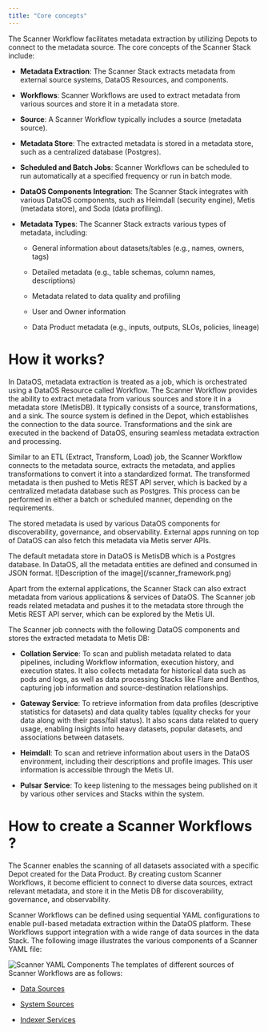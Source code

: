 ```yaml
---
title: "Core concepts"
---
```



The Scanner Workflow facilitates metadata extraction by utilizing Depots to connect to the metadata source.  The core concepts of the Scanner Stack include:

* **Metadata Extraction**: The Scanner Stack extracts metadata from external source systems, DataOS Resources, and components.

* **Workflows**: Scanner Workflows are used to extract metadata from various sources and store it in a metadata store.

* **Source**: A Scanner Workflow typically includes a source (metadata source).

* **Metadata Store**: The extracted metadata is stored in a metadata store, such as a centralized database (Postgres).

* **Scheduled and Batch Jobs**: Scanner Workflows can be scheduled to run automatically at a specified frequency or run in batch mode.

* **DataOS Components Integration**: The Scanner Stack integrates with various DataOS components, such as Heimdall (security engine), Metis (metadata store), and Soda (data profiling).

* **Metadata Types**: The Scanner Stack extracts various types of metadata, including:

  * General information about datasets/tables (e.g., names, owners, tags)

  * Detailed metadata (e.g., table schemas, column names, descriptions)

  * Metadata related to data quality and profiling

  * User and Owner information

  * Data Product metadata (e.g., inputs, outputs, SLOs, policies, lineage)

# How it works?

In DataOS, metadata extraction is treated as a job, which is orchestrated using a DataOS Resource called Workflow. The Scanner Workflow provides the ability to extract metadata from various sources and store it in a metadata store (MetisDB). It typically consists of a source, transformations, and a sink. The source system is defined in the Depot, which establishes the connection to the data source. Transformations and the sink are executed in the backend of DataOS, ensuring seamless metadata extraction and processing.

Similar to an ETL (Extract, Transform, Load) job, the Scanner Workflow connects to the metadata source, extracts the metadata, and applies transformations to convert it into a standardized format. The transformed metadata is then pushed to Metis REST API server, which is backed by a centralized metadata database such as Postgres. This process can be performed in either a batch or scheduled manner, depending on the requirements.

The stored metadata is used by various DataOS components for discoverability, governance, and observability. External apps running on top of DataOS can also fetch this metadata via Metis server APIs.

<Note>
  The default metadata store in DataOS is MetisDB which is a Postgres database.
  In DataOS, all the metadata entities are defined and consumed in JSON format.
</Note>

<Frame caption="DataOS Scanner Stack for metadata extraction">
  ![Description of the image](/scanner_framework.png)
</Frame>

Apart from the external applications, the Scanner Stack can also extract metadata from various applications & services of DataOS. The Scanner job reads related metadata and pushes it to the metadata store through the Metis REST API server, which can be explored by the Metis UI.

The Scanner job connects with the following DataOS components and stores the extracted metadata to Metis DB:

* **Collation Service**: To scan and publish metadata related to data pipelines, including Workflow information, execution history, and execution states. It also collects metadata for historical data such as pods and logs, as well as data processing Stacks like <Tooltip tip="Flare stack is used for building end-to-end data pipelines within DataOS.">Flare</Tooltip> and<Tooltip tip="Benthos is a robust and efficient stream processing stack within DataOS."> Benthos</Tooltip>, capturing job information and source-destination relationships.

* **Gateway Service**: To retrieve information from data profiles (descriptive statistics for datasets) and data quality tables (quality checks for your data along with their pass/fail status). It also scans data related to query usage, enabling insights into heavy datasets, popular datasets, and associations between datasets.

* <Tooltip tip="Heimdall is the authentication, authorization, and governance engine in DataOS">**Heimdall**</Tooltip>: To scan and retrieve information about users in the DataOS environment, including their descriptions and profile images. This user information is accessible through the Metis UI.

* **Pulsar** **Service**: To keep listening to the messages being published on it by various other services and Stacks within the system.

# How to create a Scanner Workflows ?

The Scanner enables the scanning of all datasets associated with a specific Depot created for the Data Product. By creating custom Scanner Workflows, it become efficient to connect to diverse data sources, extract relevant metadata, and store it in the Metis DB for discoverability, governance, and observability.

Scanner Workflows can be defined using sequential YAML configurations to enable pull-based metadata extraction within the DataOS platform. These Workflows support integration with a wide range of data sources in the data Stack. The following image illustrates the various components of a Scanner YAML file:

![](/scanner_yaml_component.jpeg "Scanner YAML Components")
The templates of different sources of Scanner Workflows are as follows:

* [Data Sources](https://dataosinfo.mintlify.app/resources/scanner/supported_sources/data_sources/)

* [System Sources](https://dataosinfo.mintlify.app/resources/scanner/supported_sources/system_metadata_sources/)

* [Indexer Services](https://dataosinfo.mintlify.app/resources/scanner/supported_sources/indexer_services/)